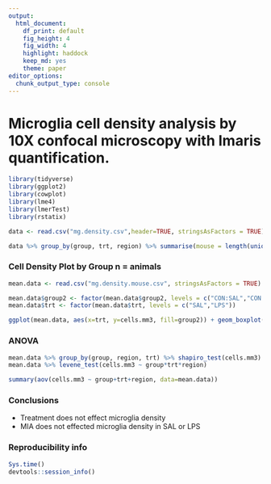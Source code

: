 ```yaml
---
output:
  html_document: 
    df_print: default
    fig_height: 4
    fig_width: 4
    highlight: haddock
    keep_md: yes
    theme: paper
editor_options: 
  chunk_output_type: console
---
```


# Microglia cell density analysis by 10X confocal microscopy with Imaris quantification. 

```r
library(tidyverse)
library(ggplot2)
library(cowplot)
library(lme4)
library(lmerTest)
library(rstatix)

data <- read.csv("mg.density.csv",header=TRUE, stringsAsFactors = TRUE)

data %>% group_by(group, trt, region) %>% summarise(mouse = length(unique(id)), litter = length(unique(litter)))
```

### Cell Density Plot by Group n = animals
```r
mean.data <- read.csv("mg.density.mouse.csv", stringsAsFactors = TRUE)

mean.data$group2 <- factor(mean.data$group2, levels = c("CON:SAL","CON:LPS","MIA:SAL","MIA:LPS"))
mean.data$trt <- factor(mean.data$trt, levels = c("SAL","LPS"))

ggplot(mean.data, aes(x=trt, y=cells.mm3, fill=group2)) + geom_boxplot(outlier.shape=NA)+ scale_fill_manual(values = c("grey","grey","red","red")) + facet_wrap(~ region) + theme_cowplot() + labs(x="Dorsal Striatum    Ventral Striatum", y="microglia/mm3", fill="") + ylim(0,16000) + geom_point(position=position_dodge(width = 0.75), size=2)
```

### ANOVA
```r
mean.data %>% group_by(group, region, trt) %>% shapiro_test(cells.mm3)
mean.data %>% levene_test(cells.mm3 ~ group*trt*region)

summary(aov(cells.mm3 ~ group+trt+region, data=mean.data))
```

### Conclusions
- Treatment does not effect microglia density
- MIA does not effected microglia density in SAL or LPS



### Reproducibility info
```r
Sys.time()
devtools::session_info()
```